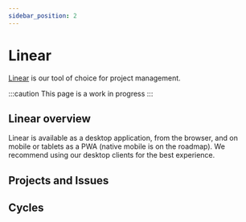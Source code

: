 ```yaml
---
sidebar_position: 2
---
```


# Linear

[Linear](https://linear.app/) is our tool of choice for project management.

:::caution
This page is a work in progress
:::

## Linear overview
Linear is available as a desktop application, 
from the browser, and on mobile or tablets as a PWA (native mobile is on the roadmap). 
We recommend using our desktop clients for the best experience.

## Projects and Issues

## Cycles
